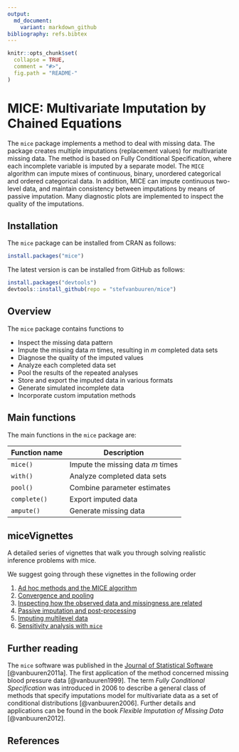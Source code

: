 ---
output:
  md_document:
    variant: markdown_github
bibliography: refs.bibtex
---

<!-- README.md is generated from README.Rmd. Please edit that file -->

```{r, echo = FALSE}
knitr::opts_chunk$set(
  collapse = TRUE,
  comment = "#>",
  fig.path = "README-"
)
```

# MICE: Multivariate Imputation by Chained Equations

The `mice` package implements a method to deal with missing data. The package 
creates multiple imputations (replacement values) for multivariate missing data.
The method is based on Fully Conditional Specification, where 
each incomplete variable is imputed by a separate model. The `MICE` algorithm
can impute mixes of continuous, binary, unordered categorical and ordered
categorical data. In addition, MICE can impute continuous two-level data, and 
maintain consistency between imputations by means of passive imputation. Many 
diagnostic plots are implemented to inspect the quality of the imputations.

## Installation

The `mice` package can be installed from CRAN as follows:

```{r eval = FALSE}
install.packages("mice")
```

The latest version is can be installed from GitHub as follows: 

```{r eval = FALSE}
install.packages("devtools")
devtools::install_github(repo = "stefvanbuuren/mice")
```


## Overview

The `mice` package contains functions to

- Inspect the missing data pattern
- Impute the missing data $m$ times, resulting in $m$ completed data sets
- Diagnose the quality of the imputed values
- Analyze each completed data set
- Pool the results of the repeated analyses
- Store and export the imputed data in various formats
- Generate simulated incomplete data
- Incorporate custom imputation methods

## Main functions

The main functions in the `mice` package are:

Function name        | Description
---------------------|---------------------------------
`mice()`             | Impute the missing data $m$ times 
`with()`             | Analyze completed data sets
`pool()`             | Combine parameter estimates
`complete()`         | Export imputed data
`ampute()`           | Generate missing data

## miceVignettes

A detailed series of vignettes that walk you through solving realistic inference problems with mice. 

We suggest going through these vignettes in the following order

1. [Ad hoc methods and the MICE algorithm](https://gerkovink.github.io/miceVignettes/Ad_hoc_and_mice/Ad_hoc_methods.html)
2. [Convergence and pooling](https://gerkovink.github.io/miceVignettes/Convergence_pooling/Convergence_and_pooling.html)
3. [Inspecting how the observed data and missingness are related](https://gerkovink.github.io/miceVignettes/Missingness_inspection/Missingness_inspection.html)
4. [Passive imputation and post-processing](https://gerkovink.github.io/miceVignettes/Passive_Post_processing/Passive_imputation_post_processing.html)
5. [Imputing multilevel data](https://gerkovink.github.io/miceVignettes/Multi_level/Multi_level_data.html)
5. [Sensitivity analysis with `mice`](https://gerkovink.github.io/miceVignettes/Sensitivity_analysis/Sensitivity_analysis.html)

## Further reading

The `mice` software was published in the [Journal of Statistical Software](https://www.jstatsoft.org/article/view/v045i03) [@vanbuuren2011a]. The first application of the method concerned missing blood pressure data [@vanbuuren1999]. The term *Fully Conditional Specification* was introduced in 2006 to describe a general class of methods that specify imputations model for multivariate data as a set of conditional distributions [@vanbuuren2006]. Further details and applications can be found in the book *Flexible Imputation of Missing Data* [@vanbuuren2012].


## References

